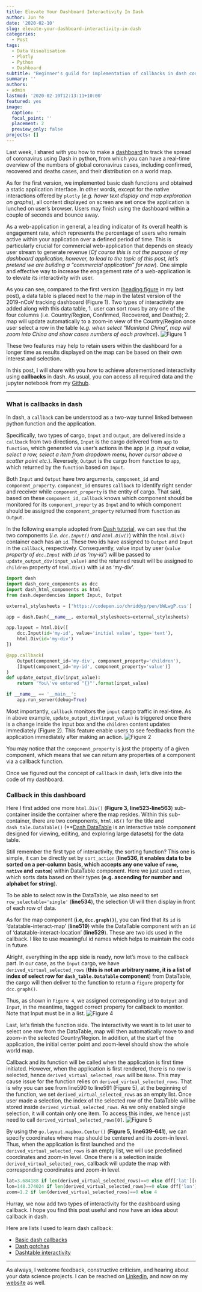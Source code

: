 ```yaml
---
title: Elevate Your Dashboard Interactivity In Dash
author: Jun Ye
date: '2020-02-10'
slug: elevate-your-dashboard-interactivity-in-dash
categories:
  - Post
tags:
  - Data Visualisation
  - Plotly
  - Python
  - Dashboard
subtitle: "Beginner's guild for implementation of callbacks in dash code"
summary: ''
authors: 
- admin
lastmod: '2020-02-10T12:13:11+10:00'
featured: yes
image:
  caption: ''
  focal_point: ''
  placement: 2
  preview_only: false
projects: []
---
```

Last week, I shared with you how to make a [dashboard](https://dash-coronavirus-2020.herokuapp.com/) to track the spread of coronavirus using Dash in python, from which you can have a real-time overview of the numbers of global coronavirus cases, including confirmed, recovered and deaths cases, and their distribution on a world map.

As for the first version, we implemented basic dash functions and obtained a static application interface. In other words, except for the native interactions offered by `plotly` (*e.g. hover text display and map exploration on graphs*), all content displayed on screen are set once the application is lunched on user's browser. Users may finish using the dashboard within a couple of seconds and bounce away.

As a web-application in general, a leading indicator of its overall health is engagement rate, which represents the percentage of users who remain active within your application over a defined period of time. This is particularly crucial for commercial web-application that depends on steady user stream to generate revenue (*Of course this is not the purpose of my dashboard application, however, to lead to the topic of this post, let's pretend we are building a "commercial application" for now*). One simple and effective way to increase the engagement rate of a web-application is to elevate its interactivity with user.

As you can see, compared to the first version ([heading figure](https://towardsdatascience.com/build-a-dashboard-to-track-the-spread-of-coronavirus-using-dash-90364f016764) in my last post), a data table is placed next to the map in the latest version of the 2019-nCoV tracking dashboard (Figure 1). Two types of interactivity are added along with this data table,
1. user can sort rows by any one of the four columns (i.e. Country/Region, Confirmed, Recovered, and Deaths);
2. map will update automatically to a zoom-in view of the Country/Region once user select a row in the table (*e.g. when select "Mainland China", map will zoom into China and show cases numbers of each province*).
![Figure 1](./Figrue1.png)

These two features may help to retain users within the dashboard for a longer time as results displayed on the map can be based on their own interest and selection.

In this post, I will share with you how to achieve aforementioned interactivity using **callbacks** in dash. As usual, you can access all required data and the jupyter notebook from my [Github](https://github.com/Perishleaf/data-visualisation-scripts/blob/master/dash-2019-coronavirus/dashboard-callback-virus.ipynb).

---

### What is callbacks in dash

In dash, a `callback` can be understood as a two-way tunnel linked between python function and the application.

Specifically, two types of cargo, `Input` and `Output`, are delivered inside a `callback` from two directions, `Input` is the cargo delivered from `app` to `function`, which generated via user's actions in the app (*e.g. input a value, select a row, select a item from dropdown menu, hover cursor above a scatter point etc.*). Reversely, `Output` is the cargo from `function` to `app`, which returned by the `function` based on `Input`.

Both `Input` and `Output` have two arguments, `component_id` and `component_property`. `component_id` ensures `callback` to identify right sender and receiver while `component_property` is the entity of cargo. That said, based on these `component_id`, `callback` knows which component should be monitored for its `component_property` as `Inpu`t and to which component should be assigned the `component_property` returned from `function` as `Output`.

In the following example adopted from [Dash tutorial](https://dash.plot.ly/getting-started-part-2), we can see that the two components (*i.e. `dcc.Input()` and `html.Div()`*) within the `html.Div()` container each has an `id`. These two ids have assigned to `Output` and `Input` in the `callback`, respectively. Consequently, value input by user (*`value` property of `dcc.Input` with `id` as 'my-id'*) will be passed to `update_output_div(input_value)` and the returned result will be assigned to `children` property of `html.Div()` with `id` as 'my-div'.

```python
import dash
import dash_core_components as dcc
import dash_html_components as html
from dash.dependencies import Input, Output

external_stylesheets = ['https://codepen.io/chriddyp/pen/bWLwgP.css']

app = dash.Dash(__name__, external_stylesheets=external_stylesheets)

app.layout = html.Div([
    dcc.Input(id='my-id', value='initial value', type='text'),
    html.Div(id='my-div')
])

@app.callback(
    Output(component_id='my-div', component_property='children'),
    [Input(component_id='my-id', component_property='value')]
)
def update_output_div(input_value):
    return 'You\'ve entered "{}"'.format(input_value)

if __name__ == '__main__':
    app.run_server(debug=True)
```
Most importantly, `callback` monitors the `input` cargo traffic in real-time. As in above example, `update_output_div(input_value)` is triggered once there is a change inside the input box and the `children` content updates immediately (Figure 2). This feature enable users to see feedbacks from the application immediately after making an action.
![Figure 2](./Figure2.png)

You may notice that the `component_property` is just the property of a given component, which means that we can return any properties of a component via a callback function.

Once we figured out the concept of `callback` in dash, let's dive into the code of my dashboard.

### Callback in this dashboard

Here I first added one more `html.Div()` (**Figure 3, line523-line563**) sub-container inside the container where the map resides. Within this sub-container, there are two components, `html.H5()` for the title and `dash_tale.DataTable()` (**[Dash DataTable](https://dash.plot.ly/datatable) is an interactive table component designed for viewing, editing, and exploring large datasets) for the data table.

Still remember the first type of interactivity, the sorting function? This one is simple, it can be directly set by `sort_action` (**line536, it enables data to be sorted on a per-column basis, which accepts any one value of `none`, `native` and `custom`**) within DataTable component. Here we just used `native`, which sorts data based on their types (**e.g. ascending for number and alphabet for string**).

To be able to select row in the DataTable, we also need to set `row_selectable='single'` (**line534**), the selection UI will then display in front of each row of data.

As for the map component (**i.e, `dcc.graph()`**), you can find that its `id` is ‘datatable-interact-map’ (**line519**) while the DataTable component with an `id` of ‘datatable-interact-location’ (**line529**). These are two ids used in the callback. I like to use meaningful id names which helps to maintain the code in future.

Alright, everything in the app side is ready, now let’s move to the callback part. In our case, as the `Input` cargo, we have `derived_virtual_selected_rows` (**this is not an arbitrary name, it is a list of index of select row for `dash_table.DataTable` component**) from DataTable, the cargo will then deliver to the function to return a `figure` property for `dcc.graph()`.

Thus, as shown in `Figure 4`, we assigned corresponding `id` to `Output` and `Input`, in the meantime, tagged correct property for callback to monitor. Note that Input must be in a list.
![Figure 4](./Figure4.png)

Last, let’s finish the function side. The interactivity we want is to let user to select one row from the DataTable, map will then automatically move to and zoom-in the selected Country/Region. In addition, at the start of the application, the initial center point and zoom-level should show the whole world map.

Callback and its function will be called when the application is first time initiated. However, when the application is first rendered, there is no row is selected, hence `derived_virtual_selected_rows` will be `None`. This may cause issue for the function relies on `derived_virtual_selected_rows`. That is why you can see from line590 to line591 (Figure 5), at the beginning of the function, we set `derived_virtual_selected_rows` as an empty list. Once user made a selection, the index of the selected row of the DataTable will be stored inside `derived_virtual_selected_rows`. As we only enabled single selection, it will contain only one item. To access this index, we hence just need to call `derived_virtual_selected_rows[0]`.
![Figure 5](./Figure5.png)

By using the `go.layout.mapbox.Center()` (**Figure 5, line639–641**), we can specify coordinates where map should be centered and its zoom-in level. Thus, when the application is first launched and the `derived_virtual_selected_rows` is an empty list, we will use predefined coordinates and zoom-in level. Once there is a selection inside `derived_virtual_selected_rows`, callback will update the map with corresponding coordinates and zoom-in level.

```python
lat=3.684188 if len(derived_virtual_selected_rows)==0 else dff['lat'][derived_virtual_selected_rows[0]]
lon=148.374024 if len(derived_virtual_selected_rows)==0 else dff['lon'][derived_virtual_selected_rows[0]]
zoom=1.2 if len(derived_virtual_selected_rows)==0 else 4
```

Hurray, we now add two types of interactivity for the dashboard using callback. I hope you find this post useful and now have an idea about callback in dash.

Here are lists I used to learn dash callback:

* [Basic dash callbacks](https://dash.plot.ly/getting-started-part-2)
* [Dash gotchas](https://dash.plot.ly/faqs)
* [Dashtable interactivity](https://dash.plot.ly/datatable/interactivity)

---

As always, I welcome feedback, constructive criticism, and hearing about your data science projects. I can be reached on [Linkedin](https://www.linkedin.com/in/jun-ye-29aaa769/), and now on my [website](https://junye0798.com/) as well.